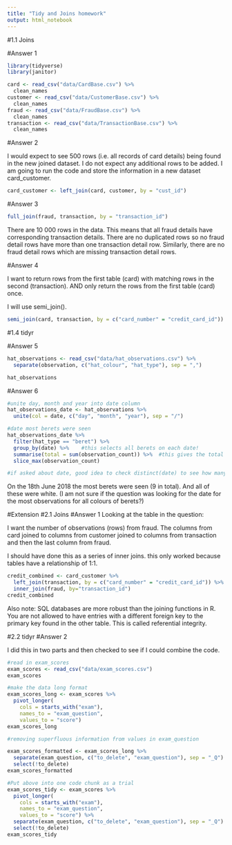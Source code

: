 ```yaml
---
title: "Tidy and Joins homework"
output: html_notebook
---
```


#1.1 Joins

#Answer 1

```r
library(tidyverse)
library(janitor)

card <- read_csv("data/CardBase.csv") %>% 
  clean_names
customer <- read_csv("data/CustomerBase.csv") %>% 
  clean_names
fraud <- read_csv("data/FraudBase.csv") %>% 
  clean_names
transaction <- read_csv("data/TransactionBase.csv") %>% 
  clean_names

```
#Answer 2

I would expect to see 500 rows (i.e. all records of card details) being found in the new joined dataset. I do not expect any additional rows to be added.
I am going to run the code and store the information in a new dataset card_customer.

```r
card_customer <- left_join(card, customer, by = "cust_id")
```


#Answer 3

```r
full_join(fraud, transaction, by = "transaction_id")
```

There are 10 000 rows in the data. This means that all fraud details have corresponding transaction details. There are no duplicated rows so no fraud detail rows have more than one transaction detail row. Similarly, there are no fraud detail rows which are missing transaction detail rows.

#Answer 4

I want to return rows from the first table (card) with matching rows in the second (transaction). AND only return the rows from the first table (card) once.

I will use semi_join().

```r
semi_join(card, transaction, by = c("card_number" = "credit_card_id"))
```

#1.4 tidyr

#Answer 5

```r
hat_observations <- read_csv("data/hat_observations.csv") %>% 
  separate(observation, c("hat_colour", "hat_type"), sep = ",")

hat_observations
```

#Answer 6

```r
#unite day, month and year into date column
hat_observations_date <- hat_observations %>% 
  unite(col = date, c("day", "month", "year"), sep = "/")

#date most berets were seen
hat_observations_date %>% 
  filter(hat_type == "beret") %>% 
  group_by(date) %>%    #this selects all berets on each date!
  summarise(total = sum(observation_count)) %>%  #this gives the total observations on each date
  slice_max(observation_count)

#if asked about date, good idea to check distinct(date) to see how many obs are seen.
```

On the 18th June 2018 the most berets were seen (9 in total). And all of these were white.
(I am not sure if the question was looking for the date for the most observations for all colours of berets?)

#Extension
#2.1 Joins
#Answer 1
Looking at the table in the question:

I want the number of observations (rows) from fraud.
The columns from card joined to columns from customer joined to columns from transaction and then the last column from fraud.

I should have done this as a series of inner joins. this only worked because tables have a relationship of 1:1.

```r
credit_combined <- card_customer %>% 
  left_join(transaction, by = c("card_number" = "credit_card_id")) %>% 
  inner_join(fraud, by="transaction_id")
credit_combined
```
Also note:
SQL databases are more robust than the joining functions in R.
You are not allowed to have entries with a different foreign key to the primary key found in the other table.
This is called referential integrity.

#2.2 tidyr
#Answer 2

I did this in two parts and then checked to see if I could combine the code.

```r
#read in exam_scores
exam_scores <- read_csv("data/exam_scores.csv")
exam_scores

#make the data long format
exam_scores_long <- exam_scores %>% 
  pivot_longer(
    cols = starts_with("exam"), 
    names_to = "exam_question",
    values_to = "score")
exam_scores_long

#removing superfluous information from values in exam_question

exam_scores_formatted <- exam_scores_long %>% 
  separate(exam_question, c("to_delete", "exam_question"), sep = "_Q") %>% 
  select(!to_delete)
exam_scores_formatted

#Put above into one code chunk as a trial
exam_scores_tidy <- exam_scores %>% 
  pivot_longer(
    cols = starts_with("exam"), 
    names_to = "exam_question",
    values_to = "score") %>% 
  separate(exam_question, c("to_delete", "exam_question"), sep = "_Q") %>% 
  select(!to_delete)
exam_scores_tidy
```

